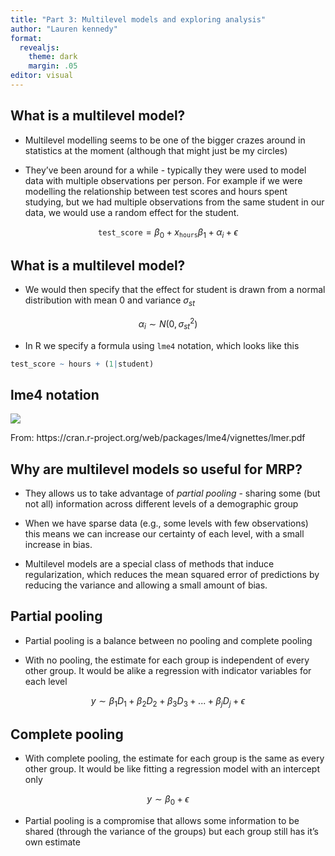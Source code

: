 ```yaml
---
title: "Part 3: Multilevel models and exploring analysis"
author: "Lauren kennedy"
format:
  revealjs: 
    theme: dark
    margin: .05
editor: visual
---
```


## What is a multilevel model?

-   Multilevel modelling seems to be one of the bigger crazes around in statistics at the moment (although that might just be my circles)

-   They've been around for a while - typically they were used to model data with multiple observations per person. For example if we were modelling the relationship between test scores and hours spent studying, but we had multiple observations from the same student in our data, we would use a random effect for the student.

$$\texttt{test_score} = \beta_0 + x_{\texttt{hours}}\beta_1 + \alpha_i + \epsilon$$

## What is a multilevel model?

-   We would then specify that the effect for student is drawn from a normal distribution with mean $0$ and variance $\sigma_{st}$

$$\alpha_i \sim N(0,\sigma_{st}^2)$$

-   In R we specify a formula using `lme4` notation, which looks like this

```r

test_score ~ hours + (1|student)
```

## lme4 notation

![](images/paste-C04D34B2.png)

From: https://cran.r-project.org/web/packages/lme4/vignettes/lmer.pdf

## Why are multilevel models so useful for MRP?

-   They allows us to take advantage of *partial pooling* - sharing some (but not all) information across different levels of a demographic group

-   When we have sparse data (e.g., some levels with few observations) this means we can increase our certainty of each level, with a small increase in bias.

-   Multilevel models are a special class of methods that induce regularization, which reduces the mean squared error of predictions by reducing the variance and allowing a small amount of bias.

## Partial pooling

-   Partial pooling is a balance between no pooling and complete pooling

-   With no pooling, the estimate for each group is independent of every other group. It would be alike a regression with indicator variables for each level

$$y \sim \beta_1D_1 + \beta_2D_2 + \beta_3D_3 + ... + \beta_jD_j + \epsilon$$

## Complete pooling

-   With complete pooling, the estimate for each group is the same as every other group. It would be like fitting a regression model with an intercept only

$$y \sim \beta_0 + \epsilon$$ 


- Partial pooling is a compromise that allows some information to be shared (through the variance of the groups) but each group still has it's own estimate
